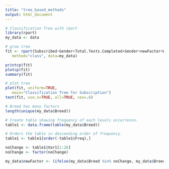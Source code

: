 ```yaml
---
title: "tree_based_methods"
output: html_document
---
```


```r

# Classification Tree with rpart
library(rpart)
my_data <- data

# grow tree 
fit <- rpart(Subscribed~Gender+Total.Tests.Completed+Gender+newFactor+Weight+Dog_Fixed+DNA_Tested+Dimension+Sign_in_Count,
   method="class", data=my_data)

printcp(fit)
plotcp(fit)
summary(fit) 

# plot tree 
plot(fit, uniform=TRUE, 
   main="Classification Tree for Subscription")
text(fit, use.n=TRUE, all=TRUE, cex=.6)

# Breed has many factors
length(unique(my_data$Breed))

# Create table showing frequency of each levels occurrence.
table1 <- data.frame(table(my_data$Breed))

# Orders the table in descending order of frequency.
table1 <- table1[order(-table1$Freq),]

noChange <- table1$Var1[1:26]
noChange <- factor(noChange)

my_data$newFactor <- (ifelse(my_data$Breed %in% noChange, my_data$Breed, "Other")) 

```
